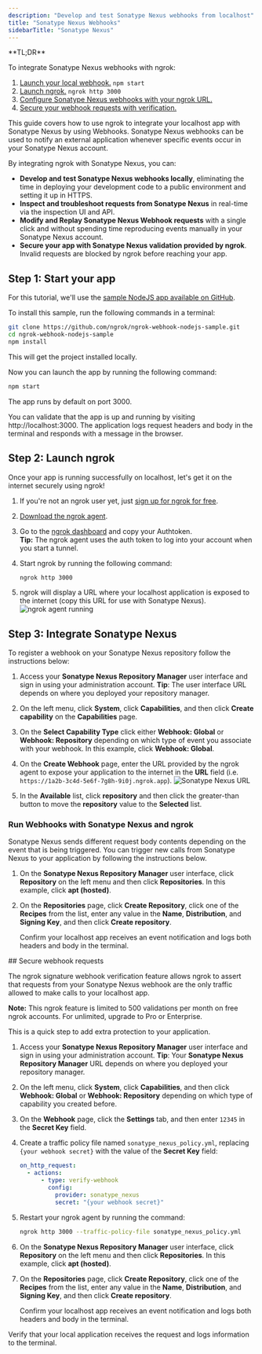 ```yaml
---
description: "Develop and test Sonatype Nexus webhooks from localhost"
title: "Sonatype Nexus Webhooks"
sidebarTitle: "Sonatype Nexus"
---
```


<Tip>
**TL;DR**



To integrate Sonatype Nexus webhooks with ngrok:

1. [Launch your local webhook.](#start-your-app) `npm start`
1. [Launch ngrok.](#start-ngrok) `ngrok http 3000`
1. [Configure Sonatype Nexus webhooks with your ngrok URL.](#setup-webhook)
1. [Secure your webhook requests with verification.](#security)
</Tip>

This guide covers how to use ngrok to integrate your localhost app with Sonatype Nexus by using Webhooks.
Sonatype Nexus webhooks can be used to notify an external application whenever specific events occur in your Sonatype Nexus account.

By integrating ngrok with Sonatype Nexus, you can:

- **Develop and test Sonatype Nexus webhooks locally**, eliminating the time in deploying your development code to a public environment and setting it up in HTTPS.
- **Inspect and troubleshoot requests from Sonatype Nexus** in real-time via the inspection UI and API.
- **Modify and Replay Sonatype Nexus Webhook requests** with a single click and without spending time reproducing events manually in your Sonatype Nexus account.
- **Secure your app with Sonatype Nexus validation provided by ngrok**. Invalid requests are blocked by ngrok before reaching your app.

## **Step 1**: Start your app 

For this tutorial, we'll use the [sample NodeJS app available on GitHub](https://github.com/ngrok/ngrok-webhook-nodejs-sample).

To install this sample, run the following commands in a terminal:

```bash
git clone https://github.com/ngrok/ngrok-webhook-nodejs-sample.git
cd ngrok-webhook-nodejs-sample
npm install
```

This will get the project installed locally.

Now you can launch the app by running the following command:

```bash
npm start
```

The app runs by default on port 3000.

You can validate that the app is up and running by visiting http://localhost:3000. The application logs request headers and body in the terminal and responds with a message in the browser.

## **Step 2**: Launch ngrok 

Once your app is running successfully on localhost, let's get it on the internet securely using ngrok!

1. If you're not an ngrok user yet, just [sign up for ngrok for free](https://ngrok.com/signup).

1. [Download the ngrok agent](https://download.ngrok.com).

1. Go to the [ngrok dashboard](https://dashboard.ngrok.com) and copy your Authtoken. <br />
   **Tip:** The ngrok agent uses the auth token to log into your account when you start a tunnel.
1. Start ngrok by running the following command:

   ```bash
   ngrok http 3000
   ```

1. ngrok will display a URL where your localhost application is exposed to the internet (copy this URL for use with Sonatype Nexus).
   ![ngrok agent running](../img/twilio/img/launch_ngrok_tunnel.png)

## **Step 3**: Integrate Sonatype Nexus 

To register a webhook on your Sonatype Nexus repository follow the instructions below:

1. Access your **Sonatype Nexus Repository Manager** user interface and sign in using your administration account.
   **Tip**: The user interface URL depends on where you deployed your repository manager.

1. On the left menu, click **System**, click **Capabilities**, and then click **Create capability** on the **Capabilities** page.

1. On the **Select Capability Type** click either **Webhook: Global** or **Webhook: Repository** depending on which type of event you associate with your webhook. In this example, click **Webhook: Global**.

1. On the **Create Webhook** page, enter the URL provided by the ngrok agent to expose your application to the internet in the **URL** field (i.e. `https://1a2b-3c4d-5e6f-7g8h-9i0j.ngrok.app`).
   ![Sonatype Nexus URL](../img/sonatype-nexus/img/ngrok_url_configuration_sonatype.png)

1. In the **Available** list, click **repository** and then click the greater-than button to move the **repository** value to the **Selected** list.

### Run Webhooks with Sonatype Nexus and ngrok

Sonatype Nexus sends different request body contents depending on the event that is being triggered.
You can trigger new calls from Sonatype Nexus to your application by following the instructions below.

1. On the **Sonatype Nexus Repository Manager** user interface, click **Repository** on the left menu and then click **Repositories**. In this example, click **apt (hosted)**.

1. On the **Repositories** page, click **Create Repository**, click one of the **Recipes** from the list, enter any value in the **Name**, **Distribution**, and **Signing Key**, and then click **Create repository**.

   Confirm your localhost app receives an event notification and logs both headers and body in the terminal.

<InspectingRequests />

<ReplayingRequests />
## Secure webhook requests 

The ngrok signature webhook verification feature allows ngrok to assert that requests from your Sonatype Nexus webhook are the only traffic allowed to make calls to your localhost app.

**Note:** This ngrok feature is limited to 500 validations per month on free ngrok accounts. For unlimited, upgrade to Pro or Enterprise.

This is a quick step to add extra protection to your application.

1. Access your **Sonatype Nexus Repository Manager** user interface and sign in using your administration account.
   **Tip**: Your **Sonatype Nexus Repository Manager** URL depends on where you deployed your repository manager.

1. On the left menu, click **System**, click **Capabilities**, and then click **Webhook: Global** or **Webhook: Repository** depending on which type of capability you created before.

1. On the **Webhook** page, click the **Settings** tab, and then enter `12345` in the **Secret Key** field.

1. Create a traffic policy file named `sonatype_nexus_policy.yml`, replacing `{your webhook secret}` with the value of the **Secret Key** field:

   ```yaml
   on_http_request:
     - actions:
         - type: verify-webhook
           config:
             provider: sonatype_nexus
             secret: "{your webhook secret}"
   ```

1. Restart your ngrok agent by running the command:

   ```bash
   ngrok http 3000 --traffic-policy-file sonatype_nexus_policy.yml
   ```

1. On the **Sonatype Nexus Repository Manager** user interface, click **Repository** on the left menu and then click **Repositories**. In this example, click **apt (hosted)**.

1. On the **Repositories** page, click **Create Repository**, click one of the **Recipes** from the list, enter any value in the **Name**, **Distribution**, and **Signing Key**, and then click **Create repository**.

   Confirm your localhost app receives an event notification and logs both headers and body in the terminal.

Verify that your local application receives the request and logs information to the terminal.
